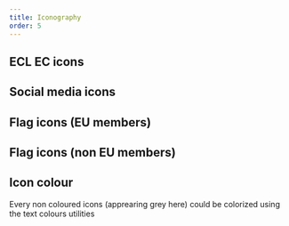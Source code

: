 ```yaml
---
title: Iconography
order: 5
---
```



## ECL EC icons

<IconList system="ec" set="standard" />

## Social media icons

<IconList set="social-media" />

## Flag icons (EU members)

<IconList set="flag" />

## Flag icons (non EU members)

<IconList set="flag-non-members" />

## Icon colour

Every non coloured icons (apprearing grey here) could be colorized using the <Link to="/ec/utilities/typography/usage/">text colours utilities</Link>

